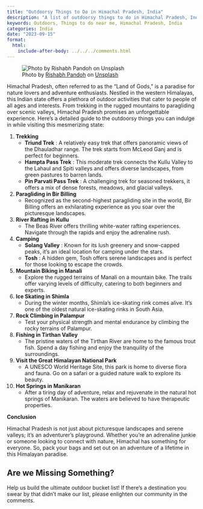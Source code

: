 ```yaml
---
title: "Outdoorsy Things to Do in Himachal Pradesh, India"
description: "A list of outdoorsy things to do in Himachal Pradesh, India."
keywords: Outdoors, Things to do near me, Himachal Pradesh, India
categories: India
date: "2023-09-15"
format:
  html:
    include-after-body: ../../../comments.html
---
```

![Photo by <a href="https://unsplash.com/@_rishabhpandoh_?utm_source=unsplash&utm_medium=referral&utm_content=creditCopyText">Rishabh Pandoh</a> on <a href="https://unsplash.com/photos/m1PFxGQ-5x0?utm_source=unsplash&utm_medium=referral&utm_content=creditCopyText">Unsplash</a>](https://images.unsplash.com/photo-1503265192943-9d7eea6fc77a?ixlib=rb-4.0.3&ixid=M3wxMjA3fDB8MHxwaG90by1wYWdlfHx8fGVufDB8fHx8fA%3D%3D&auto=format&fit=crop&w=2874&q=80){fig-alt="Photo of assorted-color outdoor tents on green grass field near gray mountain under gray sky in Dharamshala, Himachal Pradesh, India" .preview-image}

Himachal Pradesh, often referred to as the "Land of Gods," is a paradise for nature lovers and adventure enthusiasts. Nestled in the western Himalayas, this Indian state offers a plethora of outdoor activities that cater to people of all ages and interests. From trekking in the rugged mountains to paragliding over scenic valleys, Himachal Pradesh promises an unforgettable experience. Here's a detailed guide to the outdoorsy things you can indulge in while visiting this mesmerizing state: 

1. **Trekking**  
    - **Triund Trek** : A relatively easy trek that offers panoramic views of the Dhauladhar range. The trek starts from McLeod Ganj and is perfect for beginners. 
    - **Hampta Pass Trek** : This moderate trek connects the Kullu Valley to the Lahaul and Spiti valleys and offers diverse landscapes, from green pastures to barren lands. 
    - **Pin Parvati Pass Trek** : A challenging trek for seasoned trekkers, it offers a mix of dense forests, meadows, and glacial valleys. 

2. **Paragliding in Bir Billing** 
    - Recognized as the second-highest paragliding site in the world, Bir Billing offers an exhilarating experience as you soar over the picturesque landscapes. 

3. **River Rafting in Kullu** 
    - The Beas River offers thrilling white-water rafting experiences. Navigate through the rapids and enjoy the adrenaline rush. 

4. **Camping**  
    - **Solang Valley** : Known for its lush greenery and snow-capped peaks, it's an ideal location for camping under the stars. 
    - **Tosh** : A hidden gem, Tosh offers serene landscapes and is perfect for those looking to escape the crowds. 

5. **Mountain Biking in Manali** 
    - Explore the rugged terrains of Manali on a mountain bike. The trails offer varying levels of difficulty, catering to both beginners and experts. 

6. **Ice Skating in Shimla** 
    - During the winter months, Shimla's ice-skating rink comes alive. It's one of the oldest natural ice-skating rinks in South Asia. 

7. **Rock Climbing in Palampur** 
    - Test your physical strength and mental endurance by climbing the rocky terrains of Palampur. 

8. **Fishing in Tirthan Valley** 
    - The pristine waters of the Tirthan River are home to the famous trout fish. Spend a day fishing and enjoy the tranquility of the surroundings. 

9. **Visit the Great Himalayan National Park** 
    - A UNESCO World Heritage Site, this park is home to diverse flora and fauna. Go on a safari or a guided nature walk to explore its beauty. 

10. **Hot Springs in Manikaran**
    - After a tiring day of adventure, relax and rejuvenate in the natural hot springs of Manikaran. The waters are believed to have therapeutic properties.

**Conclusion** 

Himachal Pradesh is not just about picturesque landscapes and serene valleys; it's an adventurer's playground. Whether you're an adrenaline junkie or someone looking to connect with nature, Himachal has something for everyone. So, pack your bags and set out on an adventure of a lifetime in this Himalayan paradise.

::: callout-tip
## Are we Missing Something?
Help us build the ultimate outdoor bucket list! If there's a destination you swear by that didn't make our list, please enlighten our community in the comments.
:::
